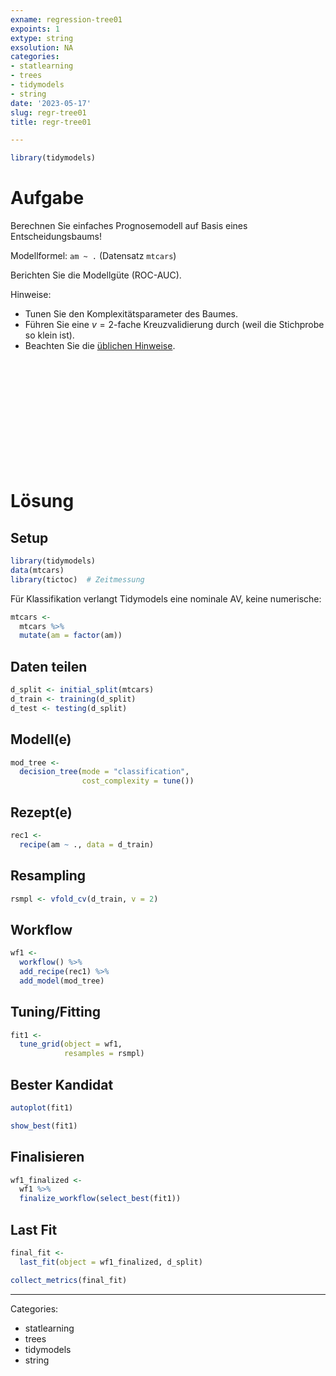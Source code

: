 ```yaml
---
exname: regression-tree01
expoints: 1
extype: string
exsolution: NA
categories:
- statlearning
- trees
- tidymodels
- string
date: '2023-05-17'
slug: regr-tree01
title: regr-tree01

---
```





```r
library(tidymodels)
```



# Aufgabe


Berechnen Sie einfaches Prognosemodell auf Basis eines Entscheidungsbaums!

Modellformel: `am ~ .` (Datensatz `mtcars`)

Berichten Sie die Modellgüte (ROC-AUC).

Hinweise:

- Tunen Sie den Komplexitätsparameter des Baumes.
- Führen Sie eine $v=2$-fache Kreuzvalidierung durch (weil die Stichprobe so klein ist).
- Beachten Sie die [üblichen Hinweise](https://datenwerk.netlify.app/hinweise).






</br>
</br>
</br>
</br>
</br>
</br>
</br>
</br>
</br>
</br>

# Lösung

## Setup

```r
library(tidymodels)
data(mtcars)
library(tictoc)  # Zeitmessung
```


Für Klassifikation verlangt Tidymodels eine nominale AV, keine numerische:

```r
mtcars <-
  mtcars %>% 
  mutate(am = factor(am))
```



## Daten teilen

```r
d_split <- initial_split(mtcars)
d_train <- training(d_split)
d_test <- testing(d_split)
```


## Modell(e)


```r
mod_tree <-
  decision_tree(mode = "classification",
                cost_complexity = tune())
```


## Rezept(e)

```r
rec1 <- 
  recipe(am ~ ., data = d_train)
```



## Resampling

```r
rsmpl <- vfold_cv(d_train, v = 2)
```


## Workflow

```r
wf1 <-
  workflow() %>%  
  add_recipe(rec1) %>% 
  add_model(mod_tree)
```

## Tuning/Fitting


```r
fit1 <-
  tune_grid(object = wf1,
            resamples = rsmpl)
```


## Bester Kandidat

```r
autoplot(fit1)
```

```r
show_best(fit1)
```


## Finalisieren


```r
wf1_finalized <-
  wf1 %>% 
  finalize_workflow(select_best(fit1))
```


## Last Fit

```r
final_fit <- 
  last_fit(object = wf1_finalized, d_split)

collect_metrics(final_fit)
```




---

Categories: 

- statlearning
- trees
- tidymodels
- string

